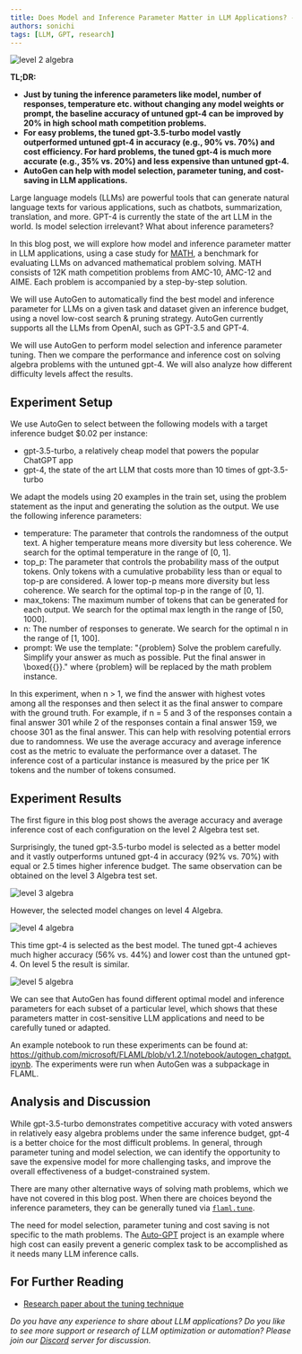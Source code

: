 ```yaml
---
title: Does Model and Inference Parameter Matter in LLM Applications? - A Case Study for MATH
authors: sonichi
tags: [LLM, GPT, research]
---
```


![level 2 algebra](img/level2algebra.png)

**TL;DR:**
* **Just by tuning the inference parameters like model, number of responses, temperature etc. without changing any model weights or prompt, the baseline accuracy of untuned gpt-4 can be improved by 20% in high school math competition problems.**
* **For easy problems, the tuned gpt-3.5-turbo model vastly outperformed untuned gpt-4 in accuracy (e.g., 90% vs. 70%) and cost efficiency. For hard problems, the tuned gpt-4 is much more accurate (e.g., 35% vs. 20%) and less expensive than untuned gpt-4.**
* **AutoGen can help with model selection, parameter tuning, and cost-saving in LLM applications.**


Large language models (LLMs) are powerful tools that can generate natural language texts for various applications, such as chatbots, summarization, translation, and more. GPT-4 is currently the state of the art LLM in the world. Is model selection irrelevant? What about inference parameters?

In this blog post, we will explore how model and inference parameter matter in LLM applications, using a case study for [MATH](https://github.com/hendrycks/math), a benchmark for evaluating LLMs on advanced mathematical problem solving. MATH consists of 12K math competition problems from AMC-10, AMC-12 and AIME. Each problem is accompanied by a step-by-step solution.

We will use AutoGen to automatically find the best model and inference parameter for LLMs on a given task and dataset given an inference budget, using a novel low-cost search & pruning strategy. AutoGen currently supports all the LLMs from OpenAI, such as GPT-3.5 and GPT-4.

We will use AutoGen to perform model selection and inference parameter tuning. Then we compare the performance and inference cost on solving algebra problems with the untuned gpt-4. We will also analyze how different difficulty levels affect the results.

## Experiment Setup

We use AutoGen to select between the following models with a target inference budget $0.02 per instance:
- gpt-3.5-turbo, a relatively cheap model that powers the popular ChatGPT app
- gpt-4, the state of the art LLM that costs more than 10 times of gpt-3.5-turbo

We adapt the models using 20 examples in the train set, using the problem statement as the input and generating the solution as the output. We use the following inference parameters:

- temperature: The parameter that controls the randomness of the output text. A higher temperature means more diversity but less coherence. We search for the optimal temperature in the range of [0, 1].
- top_p: The parameter that controls the probability mass of the output tokens. Only tokens with a cumulative probability less than or equal to top-p are considered. A lower top-p means more diversity but less coherence. We search for the optimal top-p in the range of [0, 1].
- max_tokens: The maximum number of tokens that can be generated for each output. We search for the optimal max length in the range of [50, 1000].
- n: The number of responses to generate. We search for the optimal n in the range of [1, 100].
- prompt: We use the template: "\{problem} Solve the problem carefully. Simplify your answer as much as possible. Put the final answer in \\boxed\{{}}." where \{problem} will be replaced by the math problem instance.

In this experiment, when n > 1, we find the answer with highest votes among all the responses and then select it as the final answer to compare with the ground truth. For example, if n = 5 and 3 of the responses contain a final answer 301 while 2 of the responses contain a final answer 159, we choose 301 as the final answer. This can help with resolving potential errors due to randomness. We use the average accuracy and average inference cost as the metric to evaluate the performance over a dataset. The inference cost of a particular instance is measured by the price per 1K tokens and the number of tokens consumed.

## Experiment Results

The first figure in this blog post shows the average accuracy and average inference cost of each configuration on the level 2 Algebra test set.

Surprisingly, the tuned gpt-3.5-turbo model is selected as a better model and it vastly outperforms untuned gpt-4 in accuracy (92% vs. 70%) with equal or 2.5 times higher inference budget.
The same observation can be obtained on the level 3 Algebra test set.

![level 3 algebra](img/level3algebra.png)

However, the selected model changes on level 4 Algebra.

![level 4 algebra](img/level4algebra.png)

This time gpt-4 is selected as the best model. The tuned gpt-4 achieves much higher accuracy (56% vs. 44%) and lower cost than the untuned gpt-4.
On level 5 the result is similar.

![level 5 algebra](img/level5algebra.png)

We can see that AutoGen has found different optimal model and inference parameters for each subset of a particular level, which shows that these parameters matter in cost-sensitive LLM applications and need to be carefully tuned or adapted.

An example notebook to run these experiments can be found at: https://github.com/microsoft/FLAML/blob/v1.2.1/notebook/autogen_chatgpt.ipynb. The experiments were run when AutoGen was a subpackage in FLAML.

## Analysis and Discussion

While gpt-3.5-turbo demonstrates competitive accuracy with voted answers in relatively easy algebra problems under the same inference budget, gpt-4 is a better choice for the most difficult problems. In general, through parameter tuning and model selection, we can identify the opportunity to save the expensive model for more challenging tasks, and improve the overall effectiveness of a budget-constrained system.

There are many other alternative ways of solving math problems, which we have not covered in this blog post. When there are choices beyond the inference parameters, they can be generally tuned via [`flaml.tune`](https://microsoft.github.io/FLAML/docs/Use-Cases/Tune-User-Defined-Function).

The need for model selection, parameter tuning and cost saving is not specific to the math problems. The [Auto-GPT](https://github.com/Significant-Gravitas/Auto-GPT) project is an example where high cost can easily prevent a generic complex task to be accomplished as it needs many LLM inference calls.

## For Further Reading

* [Research paper about the tuning technique](https://arxiv.org/abs/2303.04673)

*Do you have any experience to share about LLM applications? Do you like to see more support or research of LLM optimization or automation? Please join our [Discord](https://discord.gg/pAbnFJrkgZ) server for discussion.*
